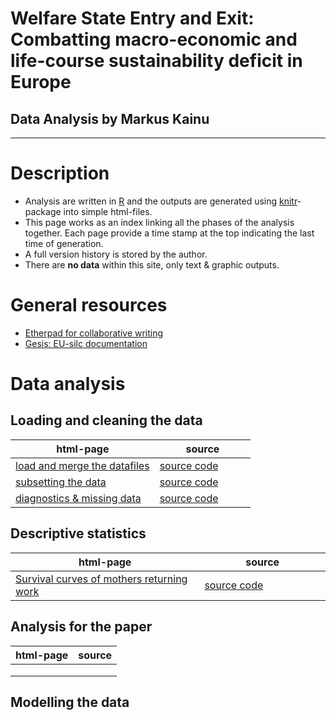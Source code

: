 <h1 class="title">Welfare State Entry and Exit: Combatting macro-economic and life-course sustainability deficit in Europe</h1>
<h2 class="author">Data Analysis by Markus Kainu</h2>

-----


# Description

- Analysis are written in [R](http://r-project.org) and the outputs are generated using [knitr](http://yihui.name/knitr/)-package into simple html-files. 
- This page works as an index linking all the phases of the analysis together. Each page provide a time stamp at the top indicating the last time of generation. 
- A full version history is stored by the author. 
- There are **no data** within this site, only text & graphic outputs.


# General resources

- [Etherpad for collaborative writing](http://muuankarski.muistio.tieke.fi/EuSilcPanel2013)
- [Gesis: EU-silc documentation](http://www.gesis.org/en/services/data-analysis/official-microdata/european-microdata/eu-silc/eu-silc-further-information/)

# Data analysis

## Loading and cleaning the data

| html-page | source |
| --------- | ------ |
| [load and merge the datafiles](load_merge.html) | [source code](load_merge.Rmd) |
| [subsetting the data](subset.html) | [source code](subset.Rmd) |
| [diagnostics & missing data](missing.html) | [source code](missing.Rmd) |

## Descriptive statistics

| html-page | source |
| --------- | ------ |
| [Survival curves of mothers returning work](ds_survival_mothers.html) | [source code](ds_survival_mothers.Rmd) |


## Analysis for the paper

| html-page | source |
| --------- | ------ |
| []() | []() |
| []() | []() |
| []() | []() |



## Modelling the data


